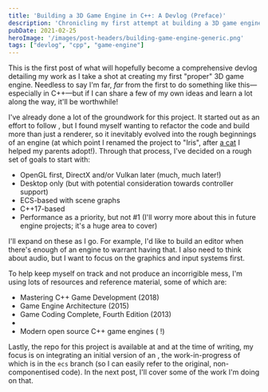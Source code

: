 ```yaml
---
title: 'Building a 3D Game Engine in C++: A Devlog (Preface)'
description: 'Chronicling my first attempt at building a 3D game engine on modern paradigms.'
pubDate: 2021-02-25
heroImage: '/images/post-headers/building-game-engine-generic.png'
tags: ["devlog", "cpp", "game-engine"]
---
```


This is the first post of what will hopefully become a comprehensive devlog detailing my work as I take a shot at creating my first "proper" 3D game engine. Needless to say I'm far, _far_ from the first to do something like this—especially in C++—but if I can share a few of my own ideas and learn a lot along the way, it'll be worthwhile!

I've already done a lot of the groundwork for this project. It started out as an effort to follow <ExternalLink url="https://learnopengl.com/" label="LearnOpenGL" />, but I found myself wanting to refactor the code and build more than just a renderer, so it inevitably evolved into the rough beginnings of an engine (at which point I renamed the project to "Iris", after <a href={irisImage.src}>a cat</a> I helped my parents adopt!). Through that process, I've decided on a rough set of goals to start with:

* OpenGL first, DirectX and/or Vulkan later (much, much later!)
* Desktop only (but with potential consideration towards controller support)
* ECS-based with scene graphs
* C++17-based
* Performance as a priority, but not #1 (I'll worry more about this in future engine projects; it's a huge area to cover)

I'll expand on these as I go. For example, I'd like to build an editor when there's enough of an engine to warrant having that. I also need to think about audio, but I want to focus on the graphics and input systems first.

To help keep myself on track and not produce an incorrigible mess, I'm using lots of resources and reference material, some of which are:

* Mastering C++ Game Development (2018)
* Game Engine Architecture (2015)
* Game Coding Complete, Fourth Edition (2013)
* <ExternalLink url="https://www.youtube.com/watch?v=JxIZbV_XjAs&list=PLlrATfBNZ98dC-V-N3m0Go4deliWHPFwT" label="The Cherno's Game Engine series" />
* Modern open source C++ game engines (<ExternalLink url="https://github.com/TheCherno/Hazel" label="there" /> <ExternalLink url="https://github.com/godlikepanos/anki-3d-engine" label="are" /> <ExternalLink url="https://github.com/amzeratul/halley" label="lots" /> <ExternalLink url="https://github.com/nem0/LumixEngine" label="of" /> <ExternalLink url="https://github.com/urho3d/Urho3D" label="examples" />!)

Lastly, the repo for this project is available at <ExternalLink url="https://github.com/Riari/iris-engine" label="https://github.com/Riari/iris-engine" /> and at the time of writing, my focus is on integrating an initial version of an <ExternalLink url="https://en.wikipedia.org/wiki/Entity_component_system" label="entity component system" />, the work-in-progress of which is in the `ecs` branch (so I can easily refer to the original, non-componentised code). In the next post, I'll cover some of the work I'm doing on that.